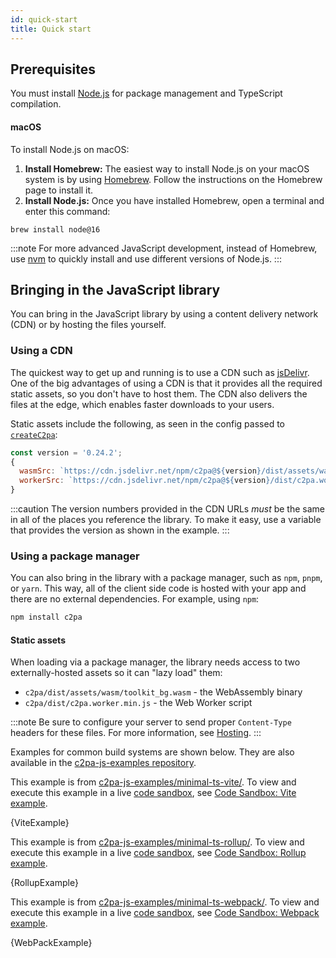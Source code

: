 ```yaml
---
id: quick-start
title: Quick start
---
```



## Prerequisites

You must install [Node.js](https://nodejs.org/) for package management and TypeScript compilation.

#### macOS

To install Node.js on macOS:

1. **Install Homebrew:** The easiest way to install Node.js on your macOS system is by using [Homebrew](https://brew.sh/). Follow the instructions on the Homebrew page to install it.
1. **Install Node.js:** Once you have installed Homebrew, open a terminal and enter this command:

```
brew install node@16
```

:::note
For more advanced JavaScript development, instead of Homebrew, use [nvm](https://github.com/nvm-sh/nvm) to quickly install and use different versions of Node.js.
:::

## Bringing in the JavaScript library

You can bring in the JavaScript library by using a content delivery network (CDN) or by hosting the files yourself.

### Using a CDN

The quickest way to get up and running is to use a CDN such as [jsDelivr](https://www.jsdelivr.com/). One of the big advantages of using a CDN is that it provides all the required static assets, so you don't have to host them. The CDN also delivers the files at the edge, which enables faster downloads to your users.

Static assets include the following, as seen in the config passed to [`createC2pa`](../../js-sdk/api/c2pa.createc2pa):

```js
const version = '0.24.2';
{
  wasmSrc: `https://cdn.jsdelivr.net/npm/c2pa@${version}/dist/assets/wasm/toolkit_bg.wasm`,
  workerSrc: `https://cdn.jsdelivr.net/npm/c2pa@${version}/dist/c2pa.worker.min.js`,
}
```

:::caution
The version numbers provided in the CDN URLs _must_ be the same in all of the places you reference the library. To make it easy, use a variable that provides the version as shown in the example.
:::

### Using a package manager

You can also bring in the library with a package manager, such as `npm`, `pnpm`, or `yarn`. This way, all of the client side code is hosted with your app and there are no external dependencies. For example, using `npm`:

```bash
npm install c2pa
```

#### Static assets

When loading via a package manager, the library needs access to two externally-hosted assets so it can "lazy load" them:

- `c2pa/dist/assets/wasm/toolkit_bg.wasm` - the WebAssembly binary
- `c2pa/dist/c2pa.worker.min.js` - the Web Worker script

:::note
Be sure to configure your server to send proper `Content-Type` headers for these files. For more information, see [Hosting](../guides/hosting).
:::

Examples for common build systems are shown below. They are also available in the [c2pa-js-examples repository](https://github.com/contentauth/c2pa-js-examples).


<Tabs lazy>
<TabItem value="vite" label="Vite" default>

This example is from [c2pa-js-examples/minimal-ts-vite/](https://github.com/contentauth/c2pa-js-examples/blob/main/minimal-ts-vite/). To view and execute this example in a live [code sandbox](https://codesandbox.io/docs/learn/legacy-sandboxes/overview), see [Code Sandbox: Vite example](../guides/sandbox-qs-vite.mdx).

<CodeBlock language="ts">{ViteExample}</CodeBlock>
</TabItem>

<TabItem value="rollup" label="Rollup">

This example is from [c2pa-js-examples/minimal-ts-rollup/](https://github.com/contentauth/c2pa-js-examples/blob/main/minimal-ts-rollup/). To view and execute this example in a live [code sandbox](https://codesandbox.io/docs/learn/legacy-sandboxes/overview), see [Code Sandbox: Rollup example](../guides/sandbox-qs-rollup.mdx).

<CodeBlock language="ts">{RollupExample}</CodeBlock>
</TabItem>

<TabItem value="webpack" label="Webpack">

This example is from [c2pa-js-examples/minimal-ts-webpack/](https://github.com/contentauth/c2pa-js-examples/blob/main/minimal-ts-webpack/). To view and execute this example in a live [code sandbox](https://codesandbox.io/docs/learn/legacy-sandboxes/overview), see [Code Sandbox: Webpack example](../guides/sandbox-qs-webpack.mdx).

<CodeBlock language="ts">{WebPackExample}</CodeBlock>
</TabItem>
</Tabs>
